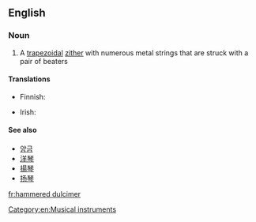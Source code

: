 ==English==
{{wikipedia}}
===Noun===
{{en-noun|head=[[hammered]] [[dulcimer]]}}

# A [[trapezoidal]] [[zither]] with numerous metal strings that are struck with a pair of beaters

====Translations====
{{trans-top|a trapezoidal zither with metal strings}}
* Finnish: {{t|fi|dulcimer}}
{{trans-mid}}
* Irish: {{t|ga|téadchlár casúr|m}}
{{trans-bottom}}

====See also====
* [[양금]]
* [[洋琴]]
* [[揚琴]]
* [[扬琴]]

[[Category:en:Musical instruments]]

[[fr:hammered dulcimer]]